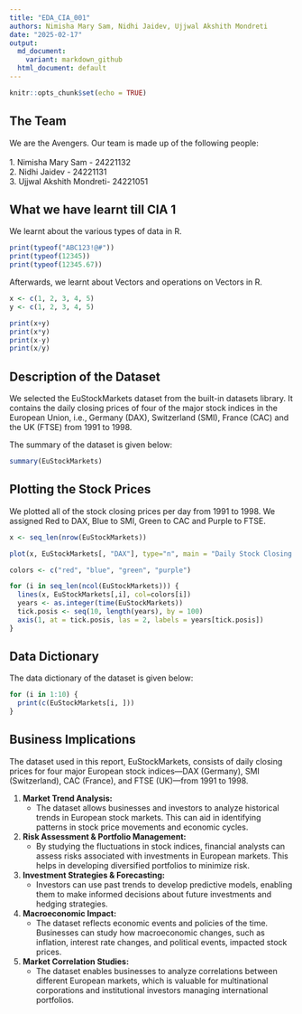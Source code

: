 ---
title: "EDA_CIA_001"
authors: Nimisha Mary Sam, Nidhi Jaidev, Ujjwal Akshith Mondreti
date: "2025-02-17"
output:
  md_document:
    variant: markdown_github
  html_document: default
---

```{r setup, include=FALSE}
knitr::opts_chunk$set(echo = TRUE)
```

## The Team

We are the Avengers. Our team is made up of the following people:
<br />
<br />
  1. Nimisha Mary Sam - 24221132<br />
  2. Nidhi Jaidev - 24221131<br />
  3. Ujjwal Akshith Mondreti- 24221051<br />

## What we have learnt till CIA 1

  We learnt about the various types of data in R.
  
```{r data_types}
print(typeof("ABC123!@#"))
print(typeof(12345))
print(typeof(12345.67))
```
  Afterwards, we learnt about Vectors and operations on Vectors in R.
  
```{r vectors}
x <- c(1, 2, 3, 4, 5)
y <- c(1, 2, 3, 4, 5)

print(x+y)
print(x*y)
print(x-y)
print(x/y)
```

## Description of the Dataset

  We selected the EuStockMarkets dataset from the built-in datasets library. It contains the daily closing prices of four of the major stock indices in the European Union, i.e., Germany (DAX), Switzerland (SMI), France (CAC) and the UK (FTSE) from 1991 to 1998.

The summary of the dataset is given below:

```{r summary}
summary(EuStockMarkets)
```


## Plotting the Stock Prices

  We plotted all of the stock closing prices per day from 1991 to 1998. We assigned Red to DAX, Blue to SMI, Green to CAC and Purple to FTSE.

```{r plot}
x <- seq_len(nrow(EuStockMarkets))

plot(x, EuStockMarkets[, "DAX"], type="n", main = "Daily Stock Closing Prices", xaxt="n", ylab="Stock Prices", xlab="Years")

colors <- c("red", "blue", "green", "purple")

for (i in seq_len(ncol(EuStockMarkets))) {
  lines(x, EuStockMarkets[,i], col=colors[i])
  years <- as.integer(time(EuStockMarkets))
  tick.posis <- seq(10, length(years), by = 100)
  axis(1, at = tick.posis, las = 2, labels = years[tick.posis])
}
```

## Data Dictionary

The data dictionary of the dataset is given below:

```{r EuStockMarkets_dict}
for (i in 1:10) {
  print(c(EuStockMarkets[i, ]))
}
```

## Business Implications

The dataset used in this report, EuStockMarkets, consists of daily closing prices for four major European stock indices—DAX (Germany), SMI (Switzerland), CAC (France), and FTSE (UK)—from 1991 to 1998. 

1. **Market Trend Analysis:**  
   - The dataset allows businesses and investors to analyze historical trends in European stock markets. This can aid in identifying patterns in stock price movements and economic cycles.

2. **Risk Assessment & Portfolio Management:**  
   - By studying the fluctuations in stock indices, financial analysts can assess risks associated with investments in European markets. This helps in developing diversified portfolios to minimize risk.

3. **Investment Strategies & Forecasting:**  
   - Investors can use past trends to develop predictive models, enabling them to make informed decisions about future investments and hedging strategies.

4. **Macroeconomic Impact:**  
   - The dataset reflects economic events and policies of the time. Businesses can study how macroeconomic changes, such as inflation, interest rate changes, and political events, impacted stock prices.

5. **Market Correlation Studies:**  
   - The dataset enables businesses to analyze correlations between different European markets, which is valuable for multinational corporations and institutional investors managing international portfolios.